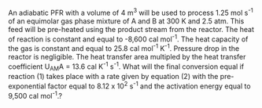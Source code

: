 
An adiabatic PFR with a volume of 4 m^3^ will be used to process 1.25 mol s^-1^ of an equimolar gas phase mixture of A and B at 300 K and 2.5 atm. This feed will be pre-heated using the product stream from the reactor. The heat of reaction is constant and equal to -8,600 cal mol^-1^. The heat capacity of the gas is constant and equal to 25.8 cal mol^-1^ K^-1^. Pressure drop in the reactor is negligible. The heat transfer area multipled by the heat transfer coefficient U~AM~A = 13.6 cal K^-1^ s^-1^. What will the final conversion equal if reaction (1) takes place with a rate given by equation (2) with the pre-exponential factor equal to 8.12 x 10^2^ s^-1^ and the activation energy equal to 9,500 cal mol^-1^.?
